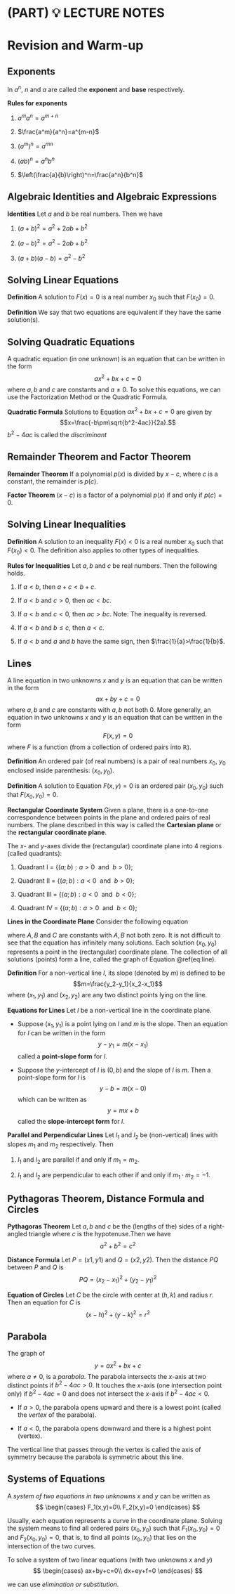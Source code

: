 # (PART) 💡 LECTURE NOTES {-}

# Revision and Warm-up {-}

## Exponents {-}

In $a^n$, $n$ and $a$ are called the **exponent** and **base** respectively.

**Rules for exponents**

1. $a^ma^n=a^{m+n}$

2. $\frac{a^m}{a^n}=a^{m-n}$

3. $(a^m)^n=a^{mn}$

4. $(ab)^n=a^nb^n$

5. $\left(\frac{a}{b}\right)^n=\frac{a^n}{b^n}$

## Algebraic Identities and Algebraic Expressions {-}

**Identities** Let $a$ and $b$ be real numbers. Then we have

1. $(a+b)^2=a^2+2ab+b^2$ 

2. $(a-b)^2=a^2-2ab+b^2$

3. $(a+b)(a-b)=a^2-b^2$

## Solving Linear Equations {-}

**Definition** A solution to $F(x)=0$ is a real number $x_0$ such that $F(x_0)=0$.

**Definition** We say that two equations are equivalent if they have the same solution(s).

## Solving Quadratic Equations {-}

A quadratic equation (in one unknown) is an equation that can be written in the form
$$ax^2+bx+c=0$$
where $a,b$ and $c$ are constants and $a\neq0$. To solve this equations, we can use the Factorization Method or the Quadratic Formula.


**Quadratic Formula** Solutions to Equation $ax^2+bx+c=0$ are given by
$$x=\frac{-b\pm\sqrt{b^2-4ac}}{2a}.$$
$b^2−4ac$ is called the *discriminant*

## Remainder Theorem and Factor Theorem {-}

**Remainder Theorem** If a polynomial $p(x)$ is divided by $x−c$, where $c$ is a constant, the remainder is $p(c)$.

**Factor Theorem** $(x−c)$ is a factor of a polynomial $p(x)$ if and only if $p(c)=0$.

## Solving Linear Inequalities {-}

**Definition** A solution to an inequality $F(x)<0$ is a real number $x_0$ such that $F(x_0)<0$. The definition also applies to other types of inequalities.

**Rules for Inequalities** Let $a,b$ and $c$ be real numbers. Then the following holds.

1. If $a<b$, then $a+c<b+c$.

2. If $a<b$ and $c>0$, then $ac<bc$.

3. If $a<b$ and $c<0$, then $ac>bc$. Note: The inequality is reversed.

4. If $a<b$ and $b≤c$, then $a<c$.

5. If $a<b$ and $a$ and $b$ have the same sign, then $\frac{1}{a}>\frac{1}{b}$.

## Lines {-}

A line equation in two unknowns $x$ and $y$ is an equation that can be written in the form
$$ax+by+c=0$$
where $a,b$ and $c$ are constants with $a,b$ not both $0$. More generally, an equation in two unknowns $x$ and $y$ is an equation that can be written in the form
$$F(x,y)=0$$
where $F$ is a function (from a collection of ordered pairs into $\mathbb{R}$).


**Definition** An ordered pair (of real numbers) is a pair of real numbers $x_0$, $y_0$ enclosed inside parenthesis: $(x_0,y_0)$.

**Definition** A solution to Equation $F(x,y)=0$ is an ordered pair $(x_0,y_0)$ such that $F(x_0,y_0)=0$.


**Rectangular Coordinate System** Given a plane, there is a one-to-one correspondence between points in the plane and ordered pairs of real numbers. The plane described in this way is called the **Cartesian plane** or the **rectangular coordinate plane**.

The $x$- and $y$-axes divide the (rectangular) coordinate plane into 4 regions (called quadrants):

1. Quadrant I = $\{(a;b):a>0~~ \text{and}~~ b>0 \}$;

1. Quadrant II = $\{(a;b):a<0~~ \text{and}~~ b>0 \}$;

1. Quadrant III = $\{(a;b):a<0~~ \text{and}~~ b<0 \}$;

1. Quadrant IV = $\{(a;b):a>0~~ \text{and}~~ b<0 \}$;

**Lines in the Coordinate Plane** Consider the following equation 
\begin{equation}
Ax+By+C=0 (\#eq:line)
\end{equation}

where $A,B$ and $C$ are constants with $A,B$ not both zero. It is not difficult to see that the equation has infinitely many solutions. Each solution $(x_0,y_0)$ represents a point in the (rectangular) coordinate plane. The collection of all solutions (points) form a line, called the graph of Equation \@ref(eq:line).

**Definition** For a non-vertical line $l$, its slope (denoted by $m$) is defined to be
$$m=\frac{y_2-y_1}{x_2-x_1}$$
where $(x_1,y_1)$ and $(x_2,y_2)$ are any two distinct points lying on the line.

**Equations for Lines** Let $l$ be a non-vertical line in the coordinate plane.

- Suppose $(x_1,y_1)$ is a point lying on  $l$ and $m$ is the slope. Then an equation for $l$ can be written in the form
$$y−y_1=m(x−x_1)$$
called a **point-slope form** for $l$.

- Suppose the $y$-intercept of $l$ is $(0,b)$ and the slope of $l$ is $m$. Then a point-slope form for $l$ is
$$y−b=m(x−0)$$
which can be written as
$$y=mx+b$$
called the **slope-intercept form** for $l$.

**Parallel and Perpendicular Lines** Let $l_1$ and $l_2$ be (non-vertical) lines with slopes $m_1$ and $m_2$ respectively. Then

1. $l_1$ and $l_2$ are parallel if and only if $m_1=m_2$.

2. $l_1$ and $l_2$ are perpendicular to each other if and only if $m_1\cdot m_2=-1$.


## Pythagoras Theorem, Distance Formula and Circles {-}

**Pythagoras Theorem** Let $a,b$ and $c$ be the (lengths of the) sides of a right-angled triangle where $c$ is the hypotenuse.Then we have
$$a^2+b^2=c^2$$

**Distance Formula** Let $P=(x1,y1)$ and $Q=(x2,y2)$. Then the distance $PQ$ between $P$ and $Q$ is $$PQ=(x_2−x_1)^2+(y_2−y_1)^2$$


**Equation of Circles** Let $C$ be the circle with center at $(h,k)$ and radius $r$. Then an equation for $C$ is
$$(x-h)^2+(y-k)^2=r^2$$

## Parabola {-}

The graph of
$$y=ax^2+bx+c$$
where $a\neq 0$, is a *parabola*. The parabola intersects the $x$-axis at two distinct points if $b^2−4ac>0$. It touches the $x$-axis (one intersection point only) if $b^2−4ac=0$ and does not intersect the $x$-axis if $b^2−4ac<0$.

- If $a>0$, the parabola opens upward and there is a lowest point (called the *vertex* of the parabola).

- If $a<0$, the parabola opens downward and there is a highest point (vertex).

The vertical line that passes through the vertex is called the axis of symmetry because the parabola is symmetric about this line.

## Systems of Equations {-}

A *system of two equations in two unknowns* $x$ and $y$ can be written as
$$
\begin{cases}
F_1(x,y)=0\\
F_2(x,y)=0
\end{cases}
$$

Usually, each equation represents a curve in the coordinate plane. Solving the system means to find all ordered pairs $(x_0,y_0)$ such that $F_1(x_0,y_0)=0$ and $F_2(x_0,y_0)=0$, that is, to find all points $(x_0,y_0)$ that lies on the
intersection of the two curves.

To solve a system of two linear equations (with two unknowns $x$ and $y$)
$$
\begin{cases}
ax+by+c=0\\
dx+ey+f=0
\end{cases}
$$

we can use *elimination or substitution*.




